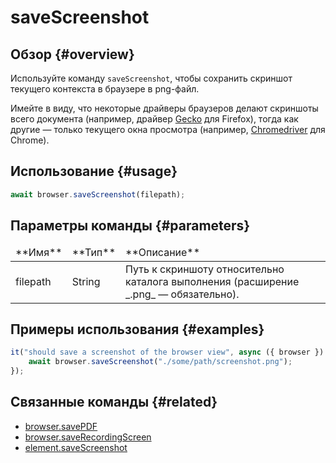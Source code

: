 # saveScreenshot

## Обзор {#overview}

Используйте команду `saveScreenshot`, чтобы сохранить скриншот текущего контекста в браузере в png-файл.

Имейте в виду, что некоторые драйверы браузеров делают скриншоты всего документа (например, драйвер [Gecko][gecko] для Firefox), тогда как другие &mdash; только текущего окна просмотра (например, [Chromedriver][chromedriver] для Chrome).

## Использование {#usage}

```javascript
await browser.saveScreenshot(filepath);
```

## Параметры команды {#parameters}

<table>
<thead>
<tr><td>**Имя**</td><td>**Тип**</td><td>**Описание**</td></tr>
</thead>
<tbody>
<tr><td>filepath</td><td>String</td><td>Путь к скриншоту относительно каталога выполнения (расширение _.png_ &mdash; обязательно).</td></tr>

</tbody>
</table>

## Примеры использования {#examples}

```javascript
it("should save a screenshot of the browser view", async ({ browser }) => {
    await browser.saveScreenshot("./some/path/screenshot.png");
});
```

## Связанные команды {#related}

-   [browser.savePDF](./savePDF)
-   [browser.saveRecordingScreen](./saveRecordingScreen)
-   [element.saveScreenshot](../element/saveScreenshot)

[gecko]: https://github.com/mozilla/geckodriver
[chromedriver]: https://chromedriver.chromium.org/
